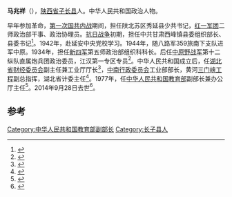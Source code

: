 '''马兆祥'''（{{bd|1919年|8月28日|2014年|9月28日|catIdx=Ma}}），[[陕西省|陕西省]][[子长县|子长县]]人。中华人民共和国政治人物。

早年参加革命，[[第一次国共内战|第一次国共内战]]期间，担任陕北苏区秀延县少共书记，[[红一军团|红一军团]]二师政治部干事、政治协理员。[[抗日战争|抗日战争]]初期，担任中共甘肃西峰镇县委组织部长、县委书记<ref>{{cite news|title=子长马兆祥15岁随红军长征 曾任教育部副部长|url=http://news.hsw.cn/system/2006/10/09/004793605.shtml|accessdate=2015-03-29|newspaper=华商报}}</ref>。1942年，赴延安中央党校学习。1944年，随八路军359旅南下支队进军中原。1934年，担任[[新四军|新四军]]第五师政治部组织科科长。后任[[中原野战军|中原野战军]]第十二纵队直属炮兵团政治委员，江汉第一专区专员<ref name="中共湖北省委党史资料征集编研委员会湖北省档案馆1991">{{cite book|author1=中共湖北省委党史资料征集编研委员会|author2=湖北省档案馆|title=中国共产党湖北省组织史资料/ 1920~1987|url=http://books.google.com/books?id=AnAbAQAAMAAJ|year=1991|publisher=湖北人民出版社|page=469}}</ref>。中华人民共和国成立后，任[[湖北省财经委员会|湖北省财经委员会]]副主任兼工业厅厅长<ref name="国务院2001">{{cite book|author=China. 国务院|title=中华人民共和国国务院令, 1949.10-2001.4|url=http://books.google.com/books?id=nnteAAAAIAAJ|year=2001|publisher=中国民主法制出版社|page=665}}</ref>，[[中南行政委员会|中南行政委员会]]工业部部长，黄河[[三门峡工程|三门峡工程]]副总指挥，湖北省计委主任<ref>{{cite news|title=孤胆英雄马兆祥|url=http://www.pengyang.gov.cn/Item.aspx?id=1225|accessdate=2015-03-29|newspaper=彭阳网|deadurl=yes|archiveurl=https://web.archive.org/web/20150402173116/http://www.pengyang.gov.cn/Item.aspx?id=1225|archivedate=2015-04-02}}</ref>。1977年，任[[中华人民共和国教育部|中华人民共和国教育部]]副部长兼办公厅主任<ref>{{cite book|title=陇东革命根据地的形成|url=http://books.google.com/books?id=AIjTAAAAMAAJ|year=1990|publisher=中共庆阳地委党史资料征集办公室|page=142}}</ref>。2014年9月28日去世<ref>{{cite news|title=教育部老干部工作简讯2014年第四期|url=http://www.moe.gov.cn/publicfiles/business/htmlfiles/moe/s7695/201501/182987.html|accessdate=2015-03-29|newspaper=中华人民共和国教育部|archive-date=2015-04-02|archive-url=https://web.archive.org/web/20150402145622/http://www.moe.gov.cn/publicfiles/business/htmlfiles/moe/s7695/201501/182987.html|dead-url=no}}</ref>。

==参考==
{{reflist}}
{{中国政治人物小作品}}
[[Category:中华人民共和国教育部副部长|Category:中华人民共和国教育部副部长]]
[[Category:长子县人|Category:长子县人]]
